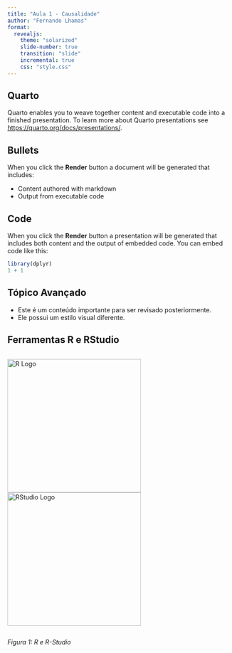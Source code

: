 ```yaml
---
title: "Aula 1 - Causalidade"
author: "Fernando Lhamas"
format: 
  revealjs:
    theme: "solarized"
    slide-number: true
    transition: "slide"
    incremental: true
    css: "style.css"
---
```


## Quarto

Quarto enables you to weave together content and executable code into a finished presentation. To learn more about Quarto presentations see <https://quarto.org/docs/presentations/>.

## Bullets

When you click the **Render** button a document will be generated that includes:

-   Content authored with markdown
-   Output from executable code

## Code

When you click the **Render** button a presentation will be generated that includes both content and the output of embedded code. You can embed code like this:

```r
library(dplyr)
1 + 1
```
## Tópico Avançado {class="study-slide"}

- Este é um conteúdo importante para ser revisado posteriormente.
- Ele possui um estilo visual diferente.

## Ferramentas R e RStudio

<div style="display: flex; justify-content: space-around;">
  <img src="figs/CRAN.png" alt="R Logo" width="300px" />
  <img src="figs/rstudio.png" alt="RStudio Logo" width="300px" />
</div>

*Figura 1: R e R-Studio*
